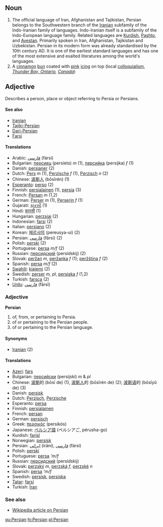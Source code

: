 ==Noun==
#The official language of Iran, Afghanistan and Tajikistan, Persian belongs to the Southwestern branch of the [[Iranian]] subfamily of the Indo-Iranian family of languages. Indo-Iranian itself is a subfamily of the Indo-European language family. Related languages are [[Kurdish]], [[Pashto]], and [[Avestan]]. Primarily spoken in Iran, Afghanistan, Tajikistan and Uzbekistan. Persian in its modern form was already standardised by the 10th century AD. It is one of the earliest standard languages and has one of the most extensive and exalted literatures among the world's languages.
#A [[cinnamon]] [[bun]] coated with [[pink]] [[icing]] on top (local [[colloquialism]], ''[http://en.wikipedia.org/wiki/Thunder_Bay%2C_Ontario Thunder Bay, Ontario], [[Canada]]'')

==Adjective==
Describes a person, place or object referring to Persia or Persians.

====See also====
*[[Iranian]] 
*[[Tajiki-Persian]]
*[[Dari-Persian]]
*[[Farsi]]

====Translations====

*Arabic: [[فارسي]] (fársi)
*Bulgarian: [[персиец]] (persíets) ''m'' (1), [[персийка]] (persíjka) ''f'' (1)
*Danish: [[persianer]] (2)
*Dutch: [[Pers]] ''m'' (1), [[Perzische]] ''f'' (1), [[Perzisch]] ''n'' (2)
*Chinese: [[波斯人]] (bōsīrén) (1)
*[[Esperanto]]: [[perso]] (2)
*Finnish: [[persialainen]] (1), [[persia]] (3)
*French: [[Persan]] ''m'' (1,2)
*German: [[Perser]] ''m'' (1), [[Perserin]] ''f'' (1)
*Gujarati: [[ફારસી]] (1)
*Hindi: [[फ़ारसी]] (1)
*Hungarian: [[perzsiai]] (2)
*Indonesian: [[farsi]] (2)
*Italian: [[persiano]] (2)
*Korean: [[페르샤의]] (pereusya-ui) (2)
*Persian: [[فارسی]] (fārsi) (2)
*Polish: [[perski]] (2)
*Portuguese: [[persa]] ''m/f'' (2)
*Russian: [[персидский]] (persídskij) (2)
*Slovak: [[peržan#Slovak|peržan]] ''m'', [[peržanka]] ''f'' (1); [[peržština]] ''f'' (2)
*Spanish: [[persa]] ''m/f'' (2)
*[[Swahili]]: [[kiajemi]] (2)
*Swedish: [[perser]] ''m, pl'', [[persiska]] ''f'' (1,2)
*Turkish: [[farsça]] (2)
*[[Urdu]]: [[فارسي]] (fārsī)

===Adjective===
'''Persian'''

# of, from, or pertaining to Persia.
# of or pertaining to the Persian people.
# of or pertaining to the Persian language.

====Synonyms====
*[[Iranian]] (2)

====Translations====
*[[Azeri]]: [[fars]]
*Bulgarian: [[персийски]] (persíjski) ''m'' & ''pl''
*Chinese: [[波斯]]的 (bōsī de) (1), [[波斯人]]的 (bōsīrén de) (2); [[波斯语]]的 (bōsīyǔ de) (3)
*Danish: [[persisk]]
*Dutch: [[Perzisch]], [[Perzische]]
*Esperanto: [[persa]]
*Finnish: [[persialainen]]
*French: [[persan]]
*German: [[persisch]]
*Greek: [[περσικός]] (persikós)
*Japanese: [[ペルシア語]] (ペルシアご, pérusha-go)
*Kurdish: [[farisî]]
*Norwegian: [[persisk]]
*Persian: [[ایرانی]] (iráni), [[فارسی]] (fársi)
*Polish: [[perski]]
*Portuguese: [[persa]] '''m/f''
*Russian: [[персидский]] (persídskij)
*Slovak: [[perzský]] ''m'', [[perzská]] ''f'', [[perzské]] ''n''
*Spanish: [[persa]] '''m/f''
*Swedish: [[persisk]], [[persiska]]
*[[Tatar]]: [[farsí]]
*Turkish: [[İran]]

===See also===
*[[w:Persian|Wikipedia article on Persian]]

[[gu:Persian]]
[[hi:Persian]]
[[pl:Persian]]